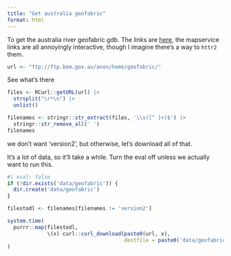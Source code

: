 ```yaml
---
title: "Get australia geofabric"
format: html
---
```


To get the australia river geofabric gdb. The links are [here](http://www.bom.gov.au/water/geofabric/download.shtml), the mapservice links are all annoyingly interactive, though I imagine there's a way to `httr2` them.

```r
url <- "ftp://ftp.bom.gov.au/anon/home/geofabric/"
```

See what's there

```r
files <- RCurl::getURL(url) |> 
  strsplit("\r*\n") |> 
  unlist()
```

```r
filenames <- stringr::str_extract(files, '\\s([^ ]+)$') |> 
  stringr::str_remove_all(' ')
filenames
```

we don't want 'version2', but otherwise, let's download all of that.

It's a lot of data, so it'll take a while. Turn the eval off unless we actually want to run this.

```r
#| eval: false
if (!dir.exists('data/geofabric')) {
  dir.create('data/geofabric')
}

filestodl <- filenames[filenames != 'version2']

system.time(
  purrr::map(filestodl, 
             \(x) curl::curl_download(paste0(url, x), 
                                      destfile = paste0('data/geofabric/', x)))
)
```
